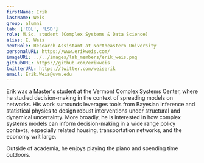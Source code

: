 ```yaml
---
firstName: Erik
lastName: Weis
group: alumni
lab: ['CDL', 'LSD']
role: M.Sc. student (Complex Systems & Data Science)
alias: E. Weis
nextRole: Research Assistant at Northeastern University
personalURL: https://www.erikweis.com/
imageURL: ../../images/lab_members/erik_weis.png
githubURL: https://github.com/erikweis
twitterURL: https://twitter.com/weiserik
email: Erik.Weis@uvm.edu
---
```


Erik was a Master's student at the Vermont Complex Systems Center, where he studied decision-making in the context of spreading models on networks. His work surrounds leverages tools from Bayesian inference and statistical physics to design robust interventions under structural and dynamical uncertainty. More broadly, he is interested in how complex systems models can inform decision-making in a wide range policy contexts, especially related housing, transportation networks, and the economy writ large.

Outside of academia, he enjoys playing the piano and spending time outdoors.


<EducationList>
	<EducationItem advisor="Jean-Gabriel Young" 
					degree="M.S. in Complex Systems and Data Science"
					years="2021-2023" 
					university="University of Vermont"/>
	<EducationItem degree="B.A. in Physics"
					years="2014-2018" 
					university="Dartmouth College"/>
</EducationList>
